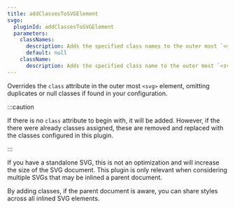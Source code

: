 ```yaml
---
title: addClassesToSVGElement
svgo:
  pluginId: addClassesToSVGElement
  parameters:
    classNames:
      description: Adds the specified class names to the outer most `<svg>` element.
      default: null
    className:
      description: Adds the specified class name to the outer most `<svg>` element. If `classNames` is specified, this is ignored.
---
```


Overrides the `class` attribute in the outer most `<svg>` element, omitting duplicates or null classes if found in your configuration.

:::caution

If there is no `class` attribute to begin with, it will be added. However, if the there were already classes assigned, these are removed and replaced with the classes configured in this plugin.

:::

If you have a standalone SVG, this is not an optimization and will increase the size of the SVG document. This plugin is only relevant when considering multiple SVGs that may be inlined a parent document.

By adding classes, if the parent document is aware, you can share styles across all inlined SVG elements.
